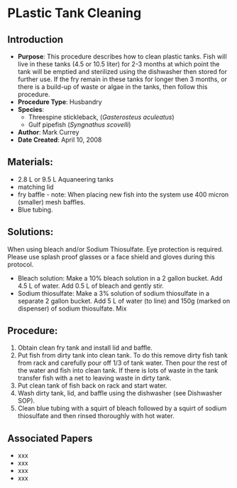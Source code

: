 # PLastic Tank Cleaning {#sec-husbandry-plastic_tank_cleaning}

## Introduction

-   **Purpose**: This procedure describes how to clean plastic tanks. Fish will live in these tanks (4.5 or 10.5 liter) for 2-3 months at which point the tank will be emptied and sterilized using the dishwasher then stored for further use. If the fry remain in these tanks for longer then 3 months, or there is a build-up of waste or algae in the tanks, then follow this procedure.
-   **Procedure Type**: Husbandry
-   **Species**:
    -   Threespine stickleback, (*Gasterosteus aculeatus*)
    -   Gulf pipefish (*Syngnathus scovelli*)
-   **Author**: Mark Currey
-   **Date Created**: April 10, 2008

## Materials:

-   2.8 L or 9.5 L Aquaneering tanks
-   matching lid
-   fry baffle - note: When placing new fish into the system use 400 micron (smaller) mesh baffles.
-   Blue tubing.

## Solutions:

::: {.callout-caution title="Chemical Hygiene"}
When using bleach and/or Sodium Thiosulfate. Eye protection is required. Please use splash proof glasses or a face shield and gloves during this protocol.
:::

-   Bleach solution: Make a 10% bleach solution in a 2 gallon bucket. Add 4.5 L of water. Add 0.5 L of bleach and gently stir.
-   Sodium thiosulfate: Make a 3% solution of sodium thiosulfate in a separate 2 gallon bucket. Add 5 L of water (to line) and 150g (marked on dispenser) of sodium thiosulfate. Mix

## Procedure:

1.  Obtain clean fry tank and install lid and baffle.
2.  Put fish from dirty tank into clean tank. To do this remove dirty fish tank from rack and carefully pour off 1/3 of tank water. Then pour the rest of the water and fish into clean tank. If there is lots of waste in the tank transfer fish with a net to leaving waste in dirty tank.
3.  Put clean tank of fish back on rack and start water.
4.  Wash dirty tank, lid, and baffle using the dishwasher (see Dishwasher SOP).
5.  Clean blue tubing with a squirt of bleach followed by a squirt of sodium thiosulfate and then rinsed thoroughly with hot water.

## Associated Papers

-   xxx
-   xxx
-   xxx
-   xxx
